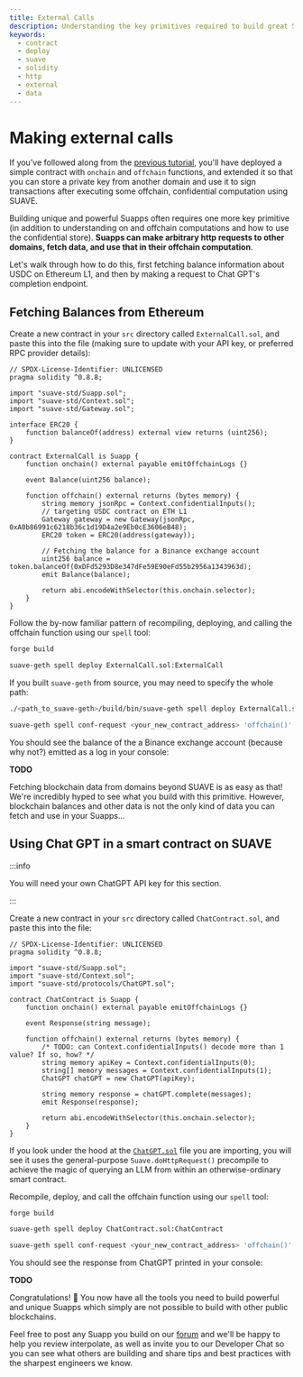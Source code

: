 ```yaml
---
title: External Calls
description: Understanding the key primitives required to build great SUAPPs
keywords:
  - contract
  - deploy
  - suave
  - solidity
  - http
  - external
  - data
---
```


# Making external calls 

If you've followed along from the [previous tutorial](./confidential-store), you'll have deployed a simple contract with `onchain` and `offchain` functions, and extended it so that you can store a private key from another domain and use it to sign transactions after executing some offchain, confidential computation using SUAVE.

Building unique and powerful Suapps often requires one more key primitive (in addition to understanding on and offchain computations and how to use the confidential store). **Suapps can make arbitrary http requests to other domains, fetch data, and use that in their offchain computation**.

Let's walk through how to do this, first fetching balance information about USDC on Ethereum L1, and then by making a request to Chat GPT's completion endpoint.

## Fetching Balances from Ethereum 

Create a new contract in your `src` directory called `ExternalCall.sol`, and paste this into the file (making sure to update with your API key, or preferred RPC provider details):

```solidity
// SPDX-License-Identifier: UNLICENSED
pragma solidity ^0.8.8;

import "suave-std/Suapp.sol";
import "suave-std/Context.sol";
import "suave-std/Gateway.sol";

interface ERC20 {
    function balanceOf(address) external view returns (uint256);
}

contract ExternalCall is Suapp {
    function onchain() external payable emitOffchainLogs {}

    event Balance(uint256 balance);

    function offchain() external returns (bytes memory) {
        string memory jsonRpc = Context.confidentialInputs();
        // targeting USDC contract on ETH L1
        Gateway gateway = new Gateway(jsonRpc, 0xA0b86991c6218b36c1d19D4a2e9Eb0cE3606eB48);
        ERC20 token = ERC20(address(gateway));

        // Fetching the balance for a Binance exchange account
        uint256 balance = token.balanceOf(0xDFd5293D8e347dFe59E90eFd55b2956a1343963d);
        emit Balance(balance);

        return abi.encodeWithSelector(this.onchain.selector);
    }
}
```

Follow the by-now familiar pattern of recompiling, deploying, and calling the offchain function using our `spell` tool:

```bash
forge build
```
```bash
suave-geth spell deploy ExternalCall.sol:ExternalCall
```
If you built `suave-geth` from source, you may need to specify the whole path:

```bash
./<path_to_suave-geth>/build/bin/suave-geth spell deploy ExternalCall.sol:ExternalCall
```
```bash
suave-geth spell conf-request <your_new_contract_address> 'offchain()' **TODO**
```

You should see the balance of the a Binance exchange account (because why not?) emitted as a log in your console:

**TODO**

Fetching blockchain data from domains beyond SUAVE is as easy as that! We're incredibly hyped to see what you build with this primitive. However, blockchain balances and other data is not the only kind of data you can fetch and use in your Suapps... 

## Using Chat GPT in a smart contract on SUAVE 

:::info

You will need your own ChatGPT API key for this section.

:::

Create a new contract in your `src` directory called `ChatContract.sol`, and paste this into the file:

```solidity
// SPDX-License-Identifier: UNLICENSED
pragma solidity ^0.8.8;

import "suave-std/Suapp.sol";
import "suave-std/Context.sol";
import "suave-std/protocols/ChatGPT.sol";

contract ChatContract is Suapp {
    function onchain() external payable emitOffchainLogs {}

    event Response(string message);

    function offchain() external returns (bytes memory) {
        /* TODO: can Context.confidentialInputs() decode more than 1 value? If so, how? */
        string memory apiKey = Context.confidentialInputs(0);
        string[] memory messages = Context.confidentialInputs(1);
        ChatGPT chatGPT = new ChatGPT(apiKey);

        string memory response = chatGPT.complete(messages);
        emit Response(response);

        return abi.encodeWithSelector(this.onchain.selector);
    }
}
```

If you look under the hood at the [`ChatGPT.sol`](https://github.com/flashbots/suave-std/blob/main/src/protocols/ChatGPT.sol) file you are importing, you will see it uses the general-purpose `Suave.doHttpRequest()` precompile to achieve the magic of querying an LLM from within an otherwise-ordinary smart contract.

Recompile, deploy, and call the offchain function using our `spell` tool:

```bash
forge build
```
```bash
suave-geth spell deploy ChatContract.sol:ChatContract
```
```bash
suave-geth spell conf-request <your_new_contract_address> 'offchain()' **TODO**
```

You should see the response from ChatGPT printed in your console:

**TODO**

Congratulations! 💃 You now have all the tools you need to build powerful and unique Suapps which simply are not possible to build with other public blockchains. 

Feel free to post any Suapp you build on our [forum](https://collective.flashbots.net/c/suave/27) and we'll be happy to help you review interpolate, as well as invite you to our Developer Chat so you can see what others are building and share tips and best practices with the sharpest engineers we know.

